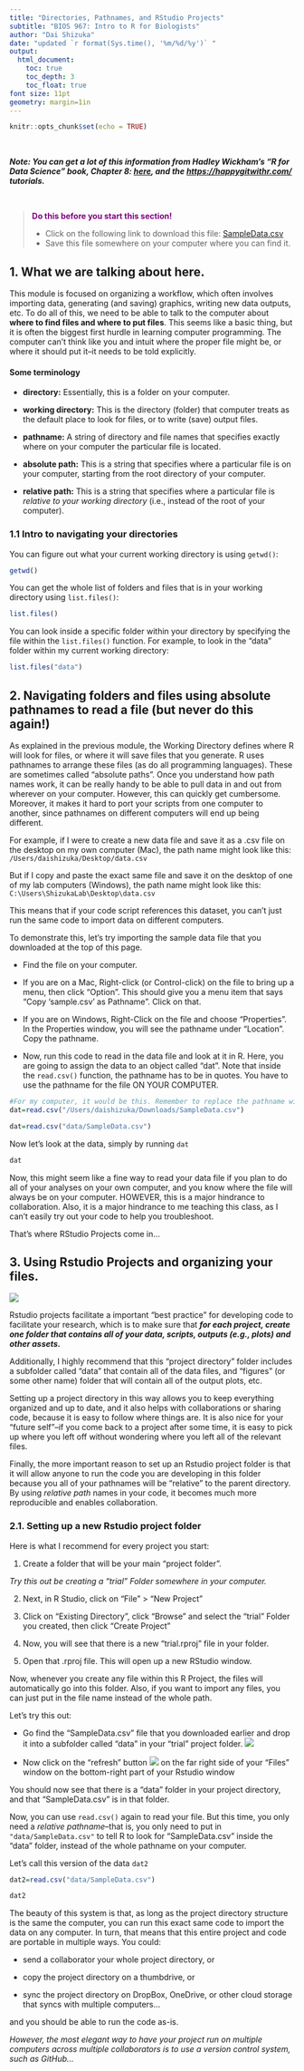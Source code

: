 ```yaml
---
title: "Directories, Pathnames, and RStudio Projects"
subtitle: "BIOS 967: Intro to R for Biologists"
author: "Dai Shizuka"
date: "updated `r format(Sys.time(), '%m/%d/%y')` "
output: 
  html_document:
    toc: true
    toc_depth: 3
    toc_float: true
font size: 11pt
geometry: margin=1in
---
```


```r
knitr::opts_chunk$set(echo = TRUE)
```

<br>

***Note: You can get a lot of this information from Hadley Wickham's "R for Data Science" book, Chapter 8: [here](https://r4ds.had.co.nz/workflow-projects.html), and the [https://happygitwithr.com/](https://happygitwithr.com/) tutorials.***

<br>

><span style="color:purple">**Do this before you start this section!**</span>
>
* Click on the following link to download this file:  [SampleData.csv](data/SampleData.csv)
* Save this file somewhere on your computer where you can find it. 
>

## 1. What we are talking about here. 

This module is focused on organizing a workflow, which often involves importing data, generating (and saving) graphics, writing new data outputs, etc. To do all of this, we need to be able to talk to the computer about **where to find files and where to put files**. This seems like a basic thing, but it is often the biggest first hurdle in learning computer programming. The computer can't think like you and intuit where the proper file might be, or where it should put it--it needs to be told explicitly.

#### Some terminology

* **directory:** Essentially, this is a folder on your computer. 

* **working directory:** This is the directory (folder) that computer treats as the default place to look for files, or to write (save) output files. 

* **pathname:** A string of directory and file names that specifies exactly where on your computer the particular file is located.

* **absolute path:** This is a string that specifies where a particular file is on your computer, starting from the root directory of your computer.

* **relative path:** This is a string that specifies where a particular file is *relative to your working directory* (i.e., instead of the root of your computer).

### 1.1 Intro to navigating your directories

You can figure out what your current working directory is using `getwd()`:

```r
getwd()
```

You can get the whole list of folders and files that is in your working directory using `list.files()`:

```r
list.files()
```
You can look inside a specific folder within your directory by specifying the file within the `list.files()` function. For example, to look in the "data" folder within my current working directory:

```r
list.files("data")
```

## 2. Navigating folders and files using absolute pathnames to read a file (but never do this again!)

As explained in the previous module, the Working Directory defines where R will look for files, or where it will save files that you generate. R uses pathnames to arrange these files (as do all programming languages). These are sometimes called "absolute paths". Once you understand how path names work, it can be really handy to be able to pull data in and out from wherever on your computer. However, this can quickly get cumbersome. Moreover, it makes it hard to port your scripts from one computer to another, since pathnames on different computers will end up being different. 

For example, if I were to create a new data file and save it as a .csv file on the desktop on my own computer (Mac), the path name might look like this:
`/Users/daishizuka/Desktop/data.csv`

But if I copy and paste the exact same file and save it on the desktop of one of my lab computers (Windows), the path name might look like this:
`C:\Users\ShizukaLab\Desktop\data.csv`

This means that if your code script references this dataset, you can't just run the same code to import data on different computers.

To demonstrate this, let's try importing the sample data file that you downloaded at the top of this page. 

* Find the file on your computer. 

* If you are on a Mac, Right-click (or Control-click) on the file to bring up a menu, then click "Option". This should give you a menu item that says "Copy 'sample.csv' as Pathname". Click on that. 

* If you are on Windows, Right-Click on the file and choose "Properties". In the Properties window, you will see the pathname under "Location". Copy the pathname.

* Now, run this code to read in the data file and look at it in R. Here, you are going to assign the data to an object called "dat". Note that inside the `read.csv()` function, the pathname has to be in quotes. You have to use the pathname for the file ON YOUR COMPUTER.

```r
#For my computer, it would be this. Remember to replace the pathname with how it appears on your computer.
dat=read.csv("/Users/daishizuka/Downloads/SampleData.csv")
```

```r
dat=read.csv("data/SampleData.csv")
```

Now let's look at the data, simply by running `dat`
```r
dat
```

Now, this might seem like a fine way to read your data file if you plan to do all of your analyses on your own computer, and you know where the file will always be on your computer. HOWEVER, this is a major hindrance to collaboration. Also, it is a major hindrance to me teaching this class, as I can't easily try out your code to help you troubleshoot. 

That's where RStudio Projects come in...

## 3. Using Rstudio Projects and organizing your files. 

![](images/Rstudiologo.png)

Rstudio projects facilitate a important "best practice" for developing code to facilitate your research, which is to make sure that ***for each project, create one folder that contains all of your data, scripts, outputs (e.g., plots) and other assets.*** 

Additionally, I highly recommend that this "project directory" folder includes a subfolder called "data" that contain all of the data files, and "figures" (or some other name) folder that will contain all of the output plots, etc. 

Setting up a project directory in this way allows you to keep everything organized and up to date, and it also helps with collaborations or sharing code, because it is easy to follow where things are. It is also nice for your "future self"--if you come back to a project after some time, it is easy to pick up where you left off without wondering where you left all of the relevant files. 

Finally, the more important reason to set up an Rstudio project folder is that it will allow anyone to run the code you are developing in this folder because you all of your pathnames will be "relative" to the parent directory. By using *relative path* names in your code, it becomes much more reproducible and enables collaboration. 

### 2.1. Setting up a new Rstudio project folder

Here is what I recommend for every project you start: 

1. Create a folder that will be your main "project folder".
  
*Try this out be creating a "trial" Folder somewhere in your computer.*

2. Next, in R Studio, click on "File" > "New Project" 

3. Click on "Existing Directory", click "Browse" and select the "trial" Folder you created, then click "Create Project"

4. Now, you will see that there is a new "trial.rproj" file in your folder.

5. Open that .rproj file. This will open up a new RStudio window. 

Now, whenever you create any file within this R Project, the files will automatically go into this folder. Also, if you want to import any files, you can just put in the file name instead of the whole path. 

Let's try this out:

* Go find the "SampleData.csv" file that you downloaded earlier and drop it into a subfolder called "data" in your "trial" project folder. 
![](images/screen_trial.png)

* Now click on the "refresh" button ![](../images/Rstudio_refresh.png) on the far right side of your "Files" window on the bottom-right part of your Rstudio window 

You should now see that there is a "data" folder in your project directory, and that "SampleData.csv" is in that folder. 

Now, you can use `read.csv()` again to read your file. But this time, you only need a *relative pathname*--that is, you only need to put in `"data/SampleData.csv"` to tell R to look for "SampleData.csv" inside the "data" folder, instead of the whole pathname on your computer.

Let's call this version of the data `dat2`
```r
dat2=read.csv("data/SampleData.csv")
```



```r
dat2
```

The beauty of this system is that, as long as the project directory structure is the same the computer, you can run this exact same code to import the data on any computer. In turn, that means that this entire project and code are portable in multiple ways. You could:

* send a collaborator your whole project directory, or

* copy the project directory on a thumbdrive, or

* sync the project directory on DropBox, OneDrive, or other cloud storage that syncs with multiple computers...

and you should be able to run the code as-is.

*However, the most elegant way to have your project run on multiple computers across multiple collaborators is to use a version control system, such as GitHub...*


